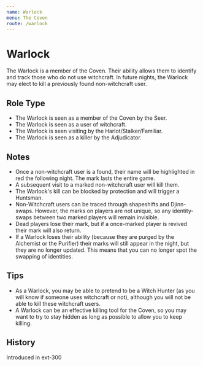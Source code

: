 ```yaml
---
name: Warlock
menu: The Coven
route: /warlock
---
```



# Warlock

The Warlock is a member of the Coven. Their ability allows them to identify and track those who do not use witchcraft. In future nights, the Warlock may elect to kill a previously found non-witchcraft user.

## Role Type

- The Warlock is seen as a member of the Coven by the Seer.
- The Warlock is seen as a user of witchcraft.
- The Warlock is seen visiting by the Harlot/Stalker/Familiar.
- The Warlock is seen as a killer by the Adjudicator.

## Notes

- Once a non-witchcraft user is a found, their name will be highlighted in red the following night. The mark lasts the entire game.
- A subsequent visit to a marked non-witchcraft user will kill them.
- The Warlock's kill can be blocked by protection and will trigger a Huntsman.
- Non-Witchcraft users can be traced through shapeshifts and Djinn-swaps. However, the marks on players are not unique, so any identity-swaps between two marked players will remain invisible.
- Dead players lose their mark, but if a once-marked player is revived their mark will also return.
- If a Warlock loses their ability (because they are purged by the Alchemist or the Purifier) their marks will still appear in the night, but they are no longer updated. This means that you can no longer spot the swapping of identities.

## Tips

- As a Warlock, you may be able to pretend to be a Witch Hunter (as you will know if someone uses witchcraft or not), although you will not be able to kill these witchcraft users.
- A Warlock can be an effective killing tool for the Coven, so you may want to try to stay hidden as long as possible to allow you to keep killing.

## History

<Timeline lineColor="white">
  <Event interval="2019-01-01">Introduced in ext-300</Event>
</Timeline>
